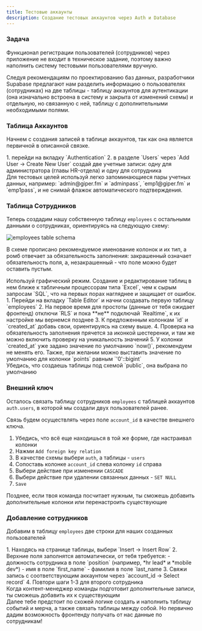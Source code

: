 ```yaml
---
title: Тестовые аккаунты
description: Создание тестовых аккаунтов через Auth и Database
---
```



### Задача

Функционал регистрации пользователей (сотрудников) через приложение не входит в техническое задание, поэтому важно наполнить систему тестовыми пользователями вручную. 

Следуя рекомендациям по проектированию баз данных, разработчики Supabase предлагают нам разделить информацию о пользователях (сотрудниках) на две таблицы - таблицу аккаунтов для аутентикации (она изначально встроена в систему и закрыта от изменений схемы) и отдельную, но связанную с ней, таблицу с дополнительными необходимыми полями. 

### Таблица Аккаунтов

Начнем с создания записей в таблице аккаунтов, так как она является первичной в описанной связке. 

<Steps>
1. перейди на вкладку `Authentication`
2. в разделе `Users` через `Add User -> Create New User` создай две учетные записи: одну для администратора (главы HR-отдела) и одну для сотрудника
</Steps>

<Aside type="note" title="Рекомендация">
Для тестовых целей используй легко запоминающиеся пары учетных данных, например:
`admin@giper.fm` и `adminpass`, `emp1@giper.fm` и `emp1pass`, и не снимай флажок автоматического подтверждения.
</Aside>

### Таблица Сотрудников

Теперь создадим нашу собственную таблицу `employees` с остальными данными о сотрудниках, ориентируясь на следующую схему:

<Image src={employeesSchema} alt="employees table schema" />

В схеме прописано рекомендуемое именование колонок и их тип, а ромб отвечает за обязательность заполнения: закрашенный означает обязательность поля, а, незакрашенный - что поле можно будет оставить пустым.

<Aside type="tip" title="Рекомендация">
Используй графический режим. Создание и редактирование таблиц в нем ближе к табличным процессорам типа `Excel`, чем к сырым запросам `SQL`, что на первых порах нагляднее и защищает от ошибок. 
</Aside>

<Steps>
1. Перейди на вкладку `Table Editor` и начни создавать первую таблицу `employees`
2. На первое время для простоты (данные от тебя ожидает фронтенд) отключи `RLS` и пока **не** подключай `Realtime`, к их настройке мы вернемся позднее
3. К предложенным колонкам `id` и `created_at` добавь свои, ориентируясь на схему выше. 
4. Проверка на обязательность заполнения прячется за иконкой шестеренки, и там же можно включить проверку на уникальность значений
5. У колонки `created_at` уже задано значение по умолчанию `now()`, рекомендуем не менять его. Также, при желании можно выставить значение по умолчанию для колонки `points` равным `'0'::bigint`
</Steps>

<Aside type="caution" title="Здесь внимательно">
Убедись, что создаешь таблицы под схемой `public`, она выбрана по умолчанию
</Aside>

### Внешний ключ

Осталось связать таблицу сотрудников `employees` с таблицей аккаунтов `auth.users`, в которой мы создали двух пользователей ранее. 

Связь будем осуществлять через поле `account_id` в качестве внешнего ключа. 
<Steps>
1. Убедись, что всё еще находишься в той же форме, где настраивал колонки
2. Нажми `Add foreign key relation`
3. В качестве схемы выбери `auth`, а таблицы - `users`
4. Сопоставь колонке `account_id` слева колонку `id` справа 
5. Выбери действие при изменении `CASCADE`
6. Выбери действие при удалении связанных данных - `SET NULL`
7. `Save`
</Steps>

<Aside type="note" title="Заметка">
Позднее, если твоя команда посчитает нужным, ты сможешь добавить дополнительные колонки или перенастроить существующие
</Aside>

### Добавление сотрудников

Добавим в таблицу `employees` две строки для наших созданных пользователей

<Steps>
1. Находясь на странице таблицы, выбери `Insert -> Insert Row`
2. Верхние поля заполнятся автоматически, от тебя требуется: 
    -  должность сотрудника в поле `position` (например, *hr lead* и *mobile dev*)
    - имя в поле `first_name`
    - фамилия в поле `last_name
3. Свяжи запись с соответствующим аккаунтом через `account_id -> Select record`
4. Повтори шаги 1-3 для второго сотрудника
</Steps>

<Aside type="note" title="Заметка">
Когда контент-менеджер команды подготовит дополнительные записи, ты сможешь добавить их к существующим 
</Aside>

<Aside type="tip" title="Что дальше?">
Далее тебе предстоит по схожей логике создать и наполнить таблицу событий и мерча, а также связать таблицы между собой. Но первично дадим возможность фронтенду получать от нас данные по сотрудникам!
</Aside>

